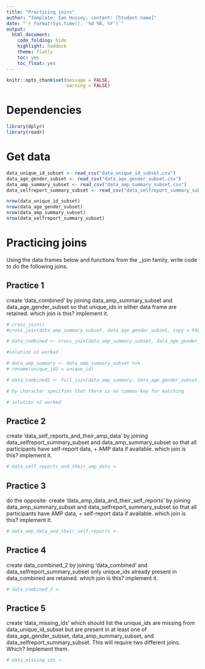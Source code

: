 ```yaml
---
title: "Practicing joins"
author: "Template: Ian Hussey; content: [Student name]"
date: "`r format(Sys.time(), '%d %B, %Y')`"
output:
  html_document:
    code_folding: hide
    highlight: haddock
    theme: flatly
    toc: yes
    toc_float: yes
---
```


```r

knitr::opts_chunk$set(message = FALSE,
                      warning = FALSE)

```

# Dependencies

```r

library(dplyr)
library(readr)

```

# Get data

```r

data_unique_id_subset <- read_csv("data_unique_id_subset.csv")
data_age_gender_subset <- read_csv("data_age_gender_subset.csv")
data_amp_summary_subset <- read_csv("data_amp_summary_subset.csv")
data_selfreport_summary_subset <- read_csv("data_selfreport_summary_subset.csv")

nrow(data_unique_id_subset)
nrow(data_age_gender_subset)
nrow(data_amp_summary_subset)
nrow(data_selfreport_summary_subset)

```

# Practicing joins

Using the data frames below and functions from the _join family, write code to do the following joins.  

## Practice 1

create 'data_combined' by joining data_amp_summary_subset and data_age_gender_subset so that unique_ids in either data frame are retained. which join is this? implement it. 

```r
# cross_join()
#cross_join(data_amp_summary_subset, data_age_gender_subset, copy = FALSE, suffix = c ("unique_id_left", "unique_id_right"))

# data_combined <- cross_join(data_amp_summary_subset, data_age_gender_subset, copy = FALSE, suffix = c ("unique_id_left", "unique_id_right"))

#solution n1 worked 

# data_amp_summary <- data_amp_summary_subset %>% 
# rename(unique_id2 = unique_id) 

# data_combined2 <- full_join(data_amp_summary, data_age_gender_subset, by = character(0))

# by character specifies that there is no common key for matching 

# solution n2 worked

```

## Practice 2

create 'data_self_reports_and_their_amp_data' by joining data_selfreport_summary_subset and data_amp_summary_subset so that all participants have self-report data, + AMP data if available. which join is this? implement it. 

```r

# data_self_reports_and_their_amp_data <- 

```

## Practice 3

do the opposite: create 'data_amp_data_and_their_self_reports' by joining data_amp_summary_subset and data_selfreport_summary_subset so that all participants have AMP data, + self-report data if available. which join is this? implement it. 

```r

# data_amp_data_and_their_self_reports <- 

```

## Practice 4

create data_combined_2 by joining 'data_combined' and data_selfreport_summary_subset only unique_ids already present in data_combined are retained. which join is this? implement it. 

```r

# data_combined_2 <- 

```

## Practice 5

create 'data_missing_ids' which should list the unique_ids are missing from data_unique_id_subset but are present in at least one of data_age_gender_subset, data_amp_summary_subset, and data_selfreport_summary_subset. This will require two different joins. Which? Implement them.

```r

# data_missing_ids <- 

```



